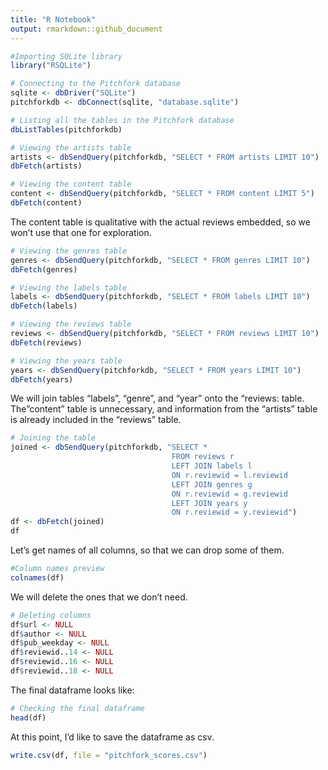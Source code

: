 ---
title: "R Notebook"
output: rmarkdown::github_document
---

```{r}
#Importing SQLite library
library("RSQLite")
```

```{r}
# Connecting to the Pitchfork database
sqlite <- dbDriver("SQLite")
pitchforkdb <- dbConnect(sqlite, "database.sqlite")
```

```{r}
# Listing all the tables in the Pitchfork database
dbListTables(pitchforkdb)
```

```{r}
# Viewing the artists table
artists <- dbSendQuery(pitchforkdb, "SELECT * FROM artists LIMIT 10")
dbFetch(artists)
```

```{r}
# Viewing the content table
content <- dbSendQuery(pitchforkdb, "SELECT * FROM content LIMIT 5")
dbFetch(content)
```

The content table is qualitative with the actual reviews embedded, so we won't use that one for exploration. 

```{r}
# Viewing the genres table
genres <- dbSendQuery(pitchforkdb, "SELECT * FROM genres LIMIT 10")
dbFetch(genres)
```

```{r}
# Viewing the labels table
labels <- dbSendQuery(pitchforkdb, "SELECT * FROM labels LIMIT 10")
dbFetch(labels)
```

```{r}
# Viewing the reviews table
reviews <- dbSendQuery(pitchforkdb, "SELECT * FROM reviews LIMIT 10")
dbFetch(reviews)
```

```{r}
# Viewing the years table
years <- dbSendQuery(pitchforkdb, "SELECT * FROM years LIMIT 10")
dbFetch(years)
```

We will join tables "labels", "genre", and "year" onto the "reviews: table. The "content" table is unnecessary, and information from the "artists" table is already included in the "reviews" table.

```{r}
# Joining the table
joined <- dbSendQuery(pitchforkdb, "SELECT *
                                    FROM reviews r
                                    LEFT JOIN labels l
                                    ON r.reviewid = l.reviewid
                                    LEFT JOIN genres g
                                    ON r.reviewid = g.reviewid
                                    LEFT JOIN years y
                                    ON r.reviewid = y.reviewid")
df <- dbFetch(joined)
df
```

Let's get names of all columns, so that we can drop some of them. 

```{r}
#Column names preview
colnames(df)
```

We will delete the ones that we don't need.

```{r}
# Deleting columns
df$url <- NULL
df$author <- NULL
df$pub_weekday <- NULL
df$reviewid..14 <- NULL
df$reviewid..16 <- NULL
df$reviewid..18 <- NULL
```

The final dataframe looks like:

```{r}
# Checking the final dataframe
head(df)
```

At this point, I'd like to save the dataframe as csv. 

```{r}
write.csv(df, file = "pitchfork_scores.csv")
```

